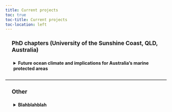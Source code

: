 ```yaml
---
title: Current projects
toc: true
toc-title: Current projects
toc-location: left
---
```


```{=html}
<style>
  .document-title::after {
    content: "";
    display: block;
    position: absolute;
    left: 0;
    bottom: 0;
    width: 100%;
    height: 2px; /* Thickness of the line */
    background-color: black; /* Color of the line */
  }
  
  .image-left {
    float: left;
    margin-right: 20px; /* Adjust the spacing between the image and text */
    margin-left: 40px; /* Adjust the spacing between the image and left margin */
    max-width: 30%; /* Adjust the width of the image */
    height: auto; /* Maintain aspect ratio */
  }

  /* Custom header sizes */
  h1 {
    font-size: 2em; /* Size for h1 headings */
  }

  h2 {
    font-size: 1.5em; /* Size for h2 headings */
  }

  h3 {
    font-size: 1.25em; /* Size for h3 headings */
    font-weight: bold; /* Makes the text bold */
    margin-left: 20px; /* Indent the h3 headings */
  }

  h4 {
    font-size: 1em; /* Size for h4 headings */
    margin-left: 40px; /* Indent the h4 headings */
  }
  
  /* Clearfix class to handle floated elements */
  .clearfix::after {
    content: "";
    display: table;
    clear: both;
  }
  
  
  /* Style for collapsible sections */
  details {
    margin-bottom: 10px; /* Space below each collapsible section */
    margin-left: 20px; /* Space beside each collapsible section */
  }
  
  summary {
    font-weight: bold;
    cursor: pointer;
    padding: 5px;
    background-color: transparent; /* No background color */
    border: none; /* No border */
  }
  
  summary:hover {
    background-color: #e3fafc; /* Light background color on hover */
  }
  
  .collapsible-content {
    padding: 10px;
    display: none; /* Hide content by default */
  }
  
  details[open] .collapsible-content {
    display: block; /* Show content when section is open */
  }
  
  /* Style for horizontal lines */
  .section-divider {
    border: none;
    border-top: 2px solid #ccc; /* Thickness and color of the line */
    margin: 20px 0; /* Spacing above and below the line */
  }
</style>
```
### PhD chapters (University of the Sunshine Coast, QLD, Australia)

<details>

<summary>Future ocean climate and implications for Australia's marine protected areas</summary>

::: collapsible-content
```         
<img src="climref_overlap.png" class="image-left" alt="Future ocean climate and implications for Australia's marine protected areas"/>
*Put abstract here*
```
:::

</details>

<hr class="section-divider"/>

### Other

<details>

<summary>Blahblahblah</summary>

::: collapsible-content
```         
<img src="SSP245_tos.gif" alt="Example GIF of daily sea surface temperature for SSP2-4.5 emissions scenario for 1993" style="max-width: 60%; height: auto; margin-left: 35px;"/>
*Put whatever here*
```
:::

</details>
